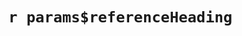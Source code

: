 <!-- This .Rmd file serves only to add the References heading, irrespective of output, and irrespective of whether you are using biblatex, natbib, or pandoc for references -->

# `r params$referenceHeading` {-}
